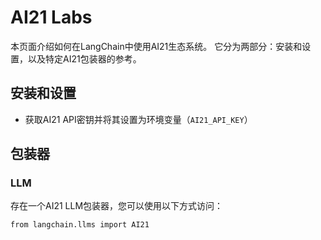 AI21 Labs
=========================================================

本页面介绍如何在LangChain中使用AI21生态系统。
它分为两部分：安装和设置，以及特定AI21包装器的参考。

安装和设置
-------------------------------------------------------

* 获取AI21 API密钥并将其设置为环境变量（`AI21_API_KEY`）

包装器
-------------------------------------------------------

### LLM

存在一个AI21 LLM包装器，您可以使用以下方式访问：

```
from langchain.llms import AI21
```